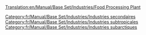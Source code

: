 [[Translation:en/Manual/Base Set/Industries/Food Processing Plant]]

{{fr/Manual/Base Set/Industries/Industries|image=en/Manual/Base Set/Industries/Foodprocplant.png
|nom=Usine agroalimentaire
|climats=[[fr/Manual/Climat#subtropical|Subtropical]], [[fr/Manual/Climat#subarctique|Subarctique]].
|accepte=[[fr/Manual/Base Set/Cargos/Bétail|Bétail]], [[fr/Manual/Base Set/Cargos/Blé|Blé]] (climat subarctique seulement), [[fr/Manual/Base Set/Cargos/Fruits|Fruits]], [[fr/Manual/Base Set/Cargos/Maïs|Maïs]] (climat subtropical uniquement)
|produit=[[fr/Manual/Base Set/Cargos/Nourriture|Nourriture]]
|notes=Absent des climats [[fr/Manual/Climat#tempere|tempérés]]. La nourriture est requise pour les villes au-dessus de la limite de neige, dans un climat subarctique. Dans un climat subtropical, la nourriture et l'eau sont nécessaires pour que les villes dans le désert croissent.
}}

[[Category:fr/Manual/Base Set/Industries/Industries secondaires]]
[[Category:fr/Manual/Base Set/Industries/Industries subtropicales]]
[[Category:fr/Manual/Base Set/Industries/Industries subarctiques]]
